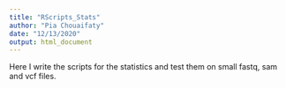 ```yaml
---
title: "RScripts_Stats"
author: "Pia Chouaifaty"
date: "12/13/2020"
output: html_document
---
```


Here I write the scripts for the statistics and test them on small fastq, sam and vcf files.

